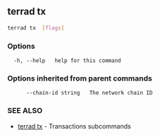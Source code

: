 ## terrad tx 



```sh Terrad
terrad tx  [flags]
```

### Options

```
  -h, --help   help for this command
```

### Options inherited from parent commands

```
      --chain-id string   The network chain ID
```

### SEE ALSO

* [terrad tx](terrad_tx.md)	 - Transactions subcommands


